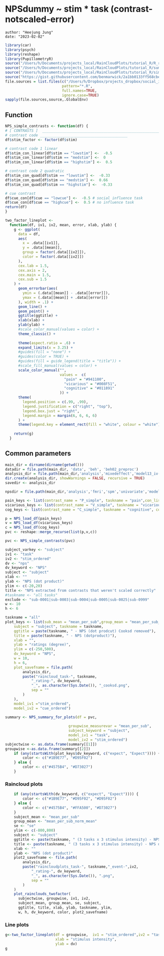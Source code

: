 # NPSdummy ~ stim * task (contrast-notscaled-error) {#nps_stim_error}

```
author: "Heejung Jung"
date: "2023-02-02"
```
```r
library(car)
library(psych)
library(reshape)
library(PupillometryR)
source("/Users/h/Documents/projects_local/RainCloudPlots/tutorial_R/R_rainclouds.R")
source("/Users/h/Documents/projects_local/RainCloudPlots/tutorial_R/summarySE.R")
source("/Users/h/Documents/projects_local/RainCloudPlots/tutorial_R/simulateData.R")
source("https://gist.githubusercontent.com/benmarwick/2a1bb0133ff568cbe28d/raw/fb53bd97121f7f9ce947837ef1a4c65a73bffb3f/geom_flat_violin.R")
file.sources = list.files(c("/Users/h/Dropbox/projects_dropbox/social_influence_analysis/scripts/step02_R/utils"),
                          pattern="*.R", 
                          full.names=TRUE, 
                          ignore.case=TRUE)
sapply(file.sources,source,.GlobalEnv)
```
## Function {.unlisted .unnumbered}

```r
NPS_simple_contrasts <- function(df) {
# [ CONTRASTS ]  ________________________________________________________________________________ # nolint
# contrast code ________________________________________
df$stim_factor <- factor(df$stim)

# contrast code 1 linear
df$stim_con_linear[df$stim == "lowstim"] <-  -0.5
df$stim_con_linear[df$stim == "medstim"] <-  0
df$stim_con_linear[df$stim == "highstim"] <-  0.5

# contrast code 2 quadratic
df$stim_con_quad[df$stim == "lowstim"] <-  -0.33
df$stim_con_quad[df$stim == "medstim"] <-  0.66
df$stim_con_quad[df$stim == "highstim"] <-  -0.33

# cue contrast
df$cue_con[df$cue == "lowcue"] <-  -0.5 # social influence task
df$cue_con[df$cue == "highcue"] <-  0.5 # no influence task
return(df)
}
```

```r
two_factor_lineplot <-
  function(df, iv1, iv2, mean, error, xlab, ylab) {
    g <- ggplot(
      data = df,
      aes(
        x = .data[[iv1]],
        y = .data[[mean]],
        group = factor(.data[[iv2]]),
        color = factor(.data[[iv2]])
      ),
      cex.lab = 1.5,
      cex.axis = 2,
      cex.main = 1.5,
      cex.sub = 1.5
    ) +
      geom_errorbar(aes(
        ymin = (.data[[mean]] - .data[[error]]),
        ymax = (.data[[mean]] + .data[[error]])
      ), width = .1) +
      geom_line() +
      geom_point() +
      ggtitle(ggtitle) +
      xlab(xlab) +
      ylab(ylab) +
      #scale_color_manual(values = color) +
      theme_classic() +
      
      theme(aspect.ratio = .6) +
      expand_limits(x = 3.25) +
      #guides(fill = "none") +
      #guides(color = TRUE) +
      #guides(fill = guide_legend(title = "title")) +
      #scale_fill_manual(values = color) +
      scale_color_manual("",
                         values =  c(
                           "pain" = "#941100",
                           "vicarious" = "#008F51",
                           "cognitive" = "#011891"
                         )) +
      theme(
        legend.position = c(.99, .99),
        legend.justification = c("right", "top"),
        legend.box.just = "right",
        legend.margin = margin(6, 6, 6, 6)
      ) +
      theme(legend.key = element_rect(fill = "white", colour = "white"))
    
    return(g)
  }
```


## Common parameters {.unlisted .unnumbered}
```r
main_dir = dirname(dirname(getwd()))
datadir = file.path(main_dir, 'data', 'beh', 'beh02_preproc')
analysis_dir = file.path(main_dir,'analysis','mixedeffect','model13_iv-stim_dv-nps-dummy',as.character(Sys.Date())  )
dir.create(analysis_dir, showWarnings = FALSE, recursive = TRUE)
savedir <- analysis_dir

npsdir = file.path(main_dir,'analysis','fmri','spm','univariate','model01_6cond_nonscaled','extract_nps')
```


```r
pain_keys <- list(contrast_name = "P_simple", taskname = "pain",con_list = c(32,33,34,35,36,37), npsdir = npsdir)
vicarious_keys <- list(contrast_name = "V_simple", taskname = "vicarious",con_list = c(38,39,40,41,42,43), npsdir = npsdir)
cog_keys <- list(contrast_name = "C_simple", taskname = "cognitive", con_list = c(44,45,46,47,48,49), npsdir = npsdir)

p = NPS_load_df(pain_keys)
v = NPS_load_df(vicarious_keys)
c = NPS_load_df(cog_keys)
pvc <- reshape::merge_recurse(list(p,v,c))
```

```r
pvc <- NPS_simple_contrasts(pvc)
```

```r
subject_varkey <- "subject"
iv1 <- "task"
iv2 <- "stim_ordered"
dv <- "nps"
dv_keyword <- "NPS"
subject <- "subject"
xlab <- ""
ylab <- "NPS (dot product)"
ylim <- c(-20,20)
title <- "NPS extracted from contrasts that weren't scaled correctly"
#taskname <- "all tasks"
exclude <- "sub-0001|sub-0003|sub-0004|sub-0005|sub-0025|sub-0999"
w <- 10
h <- 6

```

```r
taskname = "all"
plot_keys <- list(sub_mean = "mean_per_sub",group_mean = "mean_per_sub_norm_mean", se = "se",
    subject = "subject", taskname = taskname,
    ggtitle = paste(taskname, " - NPS (dot prodcut) Cooksd removed"),
    title = paste(taskname, " - NPS (dotproduct)"),
    xlab = "",
    ylab = "ratings (degree)",
    ylim = c(-250,500),
    dv_keyword = "NPS",
    w = 10,
    h = 6,
    plot_savefname = file.path(
        analysis_dir,
        paste("raincloud_task-", taskname,
            "_rating-", dv_keyword,
            "_", as.character(Sys.Date()), "_cooksd.png",
            sep = ""
        )
    ),
    model_iv1 ="stim_ordered",
    model_iv2 = "cue_ordered")
```

```r
summary <- NPS_summary_for_plots(df = pvc, 
                             
                             groupwise_measurevar = "mean_per_sub",
                             subject_keyword = "subject",
                             model_iv1 = "task",
                             model_iv2 = "stim_ordered")
subjectwise <- as.data.frame(summary[[1]])
groupwise <-as.data.frame(summary[[2]])
    if (any(startsWith(plot_keys$dv_keyword, c("expect", "Expect")))) {
        color <- c("#1B9E77", "#D95F02")
    } else {
        color <- c("#4575B4", "#D73027")
    } 
```

### Raincloud plots
```r
    if (any(startsWith(dv_keyword, c("expect", "Expect")))) {
        color <- c("#1B9E77", "#D95F02", "#D95F02")
    } else {
        color <- c("#4575B4", "#FFA500", "#D73027")
    }
    subject_mean <- "mean_per_sub"
    group_mean <- "mean_per_sub_norm_mean"
    se <- "se"
    ylim <- c(-800,800)
    subject <- "subject"
    ggtitle <- paste(taskname, " (3 tasks x 3 stimulus intensity) - NPS dot product")
    title <- paste(taskname, " (3 tasks x 3 stimulus intensity) - NPS dot product")
    xlab <- ""
    ylab <- "NPS (dot product)"
    plot2_savefname <- file.path(
        analysis_dir,
        paste("raincloudplots_task-", taskname,"_event-",iv2,
            "_rating-", dv_keyword,
            "_", as.character(Sys.Date()), ".png",
            sep = ""
        )
    )
    plot_rainclouds_twofactor(
      subjectwise, groupwise, iv1, iv2, 
      subject_mean, group_mean, se, subject, 
      ggtitle, title, xlab, ylab, taskname, ylim,
      w, h, dv_keyword, color, plot2_savefname)
```

### Line plots
```r

g<-two_factor_lineplot(df = groupwise,  iv1 = "stim_ordered",iv2 = "task", mean = "mean_per_sub_norm_mean", error = "se",
                       xlab = "stimulus intensity",
                       ylab = dv)
g
```



